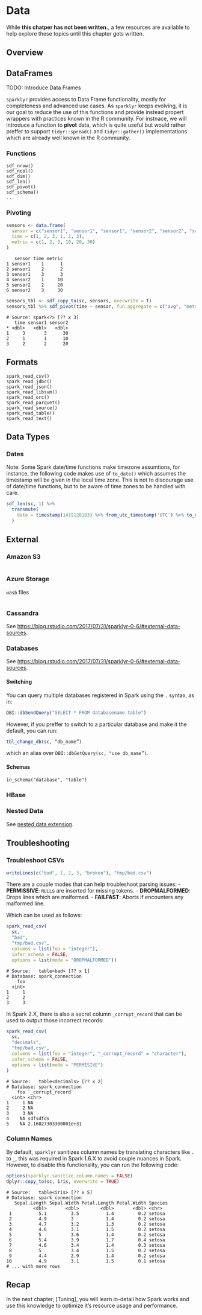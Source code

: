 # Data {#data}

While **this chatper has not been written.**, a few resources are available to help explore these topics until this chapter gets written.

## Overview

## DataFrames

TODO: Introduce Data Frames

`sparklyr` provides access to  Data Frame functionality, mostly for completeness and advanced use cases. As `sparklyr` keeps evolving, it is our goal to reduce the use of this functions and provide instead propert wrappers with practices known in the R community. For instnace, we will introduce a function to **pivot** data, which is quite useful but would rather preffer to support `tidyr::spread()` and `tidyr::gather()` implementations which are already well known in the R community.

### Functions {#data-sdf-functions}

```
sdf_nrow()
sdf_ncol()
sdf_dim()
sdf_len()
sdf_pivot()
sdf_schema()
...
```

### Pivoting

```r
sensors <- data.frame(
  sensor = c("sensor1", "sensor1", "sensor1", "sensor2", "sensor2", "sensor2"),
  time = c(1, 2, 3, 1, 2, 3),
  metric = c(1, 2, 3, 10, 20, 30)
)
```

```
   sensor time metric
1 sensor1    1      1
2 sensor1    2      2
3 sensor1    3      3
4 sensor2    1     10
5 sensor2    2     20
6 sensor2    3     30
```

```r
sensors_tbl <- sdf_copy_to(sc, sensors, overwrite = T)
sensors_tbl %>% sdf_pivot(time ~ sensor, fun.aggregate = c("avg", "metric"))
```

```
# Source: spark<?> [?? x 3]
   time sensor1 sensor2
* <dbl>   <dbl>   <dbl>
1     3       3      30
2     1       1      10
3     2       2      20
```

## Formats

```
spark_read_csv()
spark_read_jdbc()
spark_read_json()
spark_read_libsvm()
spark_read_orc()
spark_read_parquet()
spark_read_source()
spark_read_table()
spark_read_text()
```

## Data Types

### Dates

Note: Some Spark date/time functions make timezone assumtions, for instance, the following code makes use of `to_date()` which assumes the timestamp will be given in the local time zone. This is not to discourage use of date/time functions, but to be aware of time zones to be handled with care.

```r
sdf_len(sc, 1) %>%
  transmute(
    date = timestamp(1419126103) %>% from_utc_timestamp('UTC') %>% to_date() %>% as.character()
  )
```

## External

### Amazon S3

```r

```

### Azure Storage

`wasb` files
```r

```

### Cassandra

See [https://blog.rstudio.com/2017/07/31/sparklyr-0-6/#external-data-sources](https://blog.rstudio.com/2017/07/31/sparklyr-0-6/#external-data-sources).

### Databases

See [https://blog.rstudio.com/2017/07/31/sparklyr-0-6/#external-data-sources](https://blog.rstudio.com/2017/07/31/sparklyr-0-6/#external-data-sources).

#### Switching

You can query multiple databases registered in Spark using the `.` syntax, as in:

```r
DBI::dbSendQuery("SELECT * FROM databasename.table")
```

However, if you preffer to switch to a particular database and make it the default, you can run:

```r
tbl_change_db(sc, “db_name”)
```

which an alias over `DBI::dbGetQuery(sc, "use db_name”)`.

#### Schemas

```
in_schema("database", "table")
```

### HBase

### Nested Data

See [nested data extension](#extensions-nested-data).

## Troubleshooting

### Troubleshoot CSVs

```r
writeLines(c("bad", 1, 2, 3, "broken"), "tmp/bad.csv")
```

There are a couple modes that can help troubleshoot parsing issues:
- **PERMISSIVE**: `NULL`s are inserted for missing tokens.
- **DROPMALFORMED**: Drops lines which are malformed.
- **FAILFAST**: Aborts if encounters any malformed line.

Which can be used as follows:

```r
spark_read_csv(
  sc,
  "bad",
  "tmp/bad.csv",
  columns = list(foo = "integer"),
  infer_schema = FALSE,
  options = list(mode = "DROPMALFORMED"))
```
```
# Source:   table<bad> [?? x 1]
# Database: spark_connection
    foo
  <int>
1     1
2     2
3     3
```

In Spark 2.X, there is also a secret column `_corrupt_record` that can be used to output those incorrect records:

```r
spark_read_csv(
  sc,
  "decimals",
  "tmp/bad.csv",
  columns = list(foo = "integer", "_corrupt_record" = "character"),
  infer_schema = FALSE,
  options = list(mode = "PERMISIVE")
)
```
```
# Source:   table<decimals> [?? x 2]
# Database: spark_connection
    foo `_corrupt_record`   
  <int> <chr>               
1     1 NA                  
2     2 NA                  
3     3 NA                  
4    NA sdfsdfds            
5    NA 2.16027303300001e+31
```

### Column Names

By default, `sparklyr` sanitizes column names by translating characters like `.` to `_`, this was required in Spark 1.6.X to avoid couple nuances in Spark. However, to disable this functionality, you can run the following code:

```r
options(sparklyr.sanitize.column.names = FALSE)
dplyr::copy_to(sc, iris, overwrite = TRUE)
```
```
# Source:   table<iris> [?? x 5]
# Database: spark_connection
   Sepal.Length Sepal.Width Petal.Length Petal.Width Species
          <dbl>       <dbl>        <dbl>       <dbl> <chr>  
 1          5.1         3.5          1.4         0.2 setosa 
 2          4.9         3            1.4         0.2 setosa 
 3          4.7         3.2          1.3         0.2 setosa 
 4          4.6         3.1          1.5         0.2 setosa 
 5          5           3.6          1.4         0.2 setosa 
 6          5.4         3.9          1.7         0.4 setosa 
 7          4.6         3.4          1.4         0.3 setosa 
 8          5           3.4          1.5         0.2 setosa 
 9          4.4         2.9          1.4         0.2 setosa 
10          4.9         3.1          1.5         0.1 setosa 
# ... with more rows
```

## Recap

In the next chapter, [Tuning], you will learn in-detail how Spark works and use this knowledge to optimize it's resource usage and performance.
